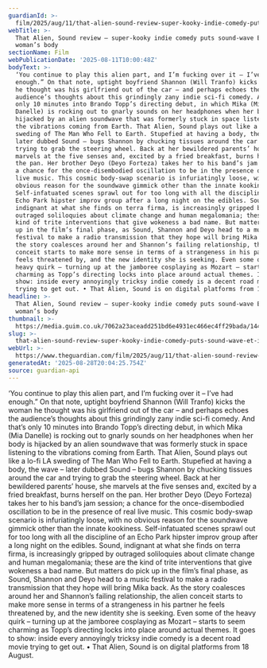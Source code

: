 ```yaml
---
guardianId: >-
  film/2025/aug/11/that-alien-sound-review-super-kooky-indie-comedy-puts-sound-wave-et-in-womans-body
webTitle: >-
  That Alien, Sound review – super-kooky indie comedy puts sound-wave ET in
  woman’s body
sectionName: Film
webPublicationDate: '2025-08-11T10:00:48Z'
bodyText: >-
  ‘You continue to play this alien part, and I’m fucking over it – I’ve had
  enough.” On that note, uptight boyfriend Shannon (Will Tranfo) kicks the woman
  he thought was his girlfriend out of the car – and perhaps echoes the
  audience’s thoughts about this grindingly zany indie sci-fi comedy. And that’s
  only 10 minutes into Brando Topp’s directing debut, in which Mika (Mia
  Danelle) is rocking out to gnarly sounds on her headphones when her body is
  hijacked by an alien soundwave that was formerly stuck in space listening to
  the vibrations coming from Earth. That Alien, Sound plays out like a lo-fi LA
  sweding of The Man Who Fell to Earth. Stupefied at having a body, the wave –
  later dubbed Sound – bugs Shannon by chucking tissues around the car and
  trying to grab the steering wheel. Back at her bewildered parents’ house, she
  marvels at the five senses and, excited by a fried breakfast, burns herself on
  the pan. Her brother Deyo (Deyo Forteza) takes her to his band’s jam session;
  a chance for the once-disembodied oscillation to be in the presence of real
  live music. This cosmic body-swap scenario is infuriatingly loose, with no
  obvious reason for the soundwave gimmick other than the innate kookiness.
  Self-infatuated scenes sprawl out for too long with all the discipline of an
  Echo Park hipster improv group after a long night on the edibles. Sound,
  indignant at what she finds on terra firma, is increasingly gripped by
  outraged soliloquies about climate change and human megalomania; these are the
  kind of trite interventions that give wokeness a bad name. But matters do pick
  up in the film’s final phase, as Sound, Shannon and Deyo head to a music
  festival to make a radio transmission that they hope will bring Mika back. As
  the story coalesces around her and Shannon’s failing relationship, the alien
  conceit starts to make more sense in terms of a strangeness in his partner he
  feels threatened by, and the new identity she is seeking. Even some of the
  heavy quirk – turning up at the jamboree cosplaying as Mozart – starts to seem
  charming as Topp’s directing locks into place around actual themes. It goes to
  show: inside every annoyingly tricksy indie comedy is a decent road movie
  trying to get out. • That Alien, Sound is on digital platforms from 18 August.
headline: >-
  That Alien, Sound review – super-kooky indie comedy puts sound-wave ET in
  woman’s body
thumbnail: >-
  https://media.guim.co.uk/7062a23aceadd251bd6e4931ec466ec4ff29bada/144_0_3156_2526/500.jpg
slug: >-
  that-alien-sound-review-super-kooky-indie-comedy-puts-sound-wave-et-in-womans-body
webUrl: >-
  https://www.theguardian.com/film/2025/aug/11/that-alien-sound-review-super-kooky-indie-comedy-puts-sound-wave-et-in-womans-body
generatedAt: '2025-08-28T20:04:25.754Z'
source: guardian-api
---
```

‘You continue to play this alien part, and I’m fucking over it – I’ve had enough.” On that note, uptight boyfriend Shannon (Will Tranfo) kicks the woman he thought was his girlfriend out of the car – and perhaps echoes the audience’s thoughts about this grindingly zany indie sci-fi comedy. And that’s only 10 minutes into Brando Topp’s directing debut, in which Mika (Mia Danelle) is rocking out to gnarly sounds on her headphones when her body is hijacked by an alien soundwave that was formerly stuck in space listening to the vibrations coming from Earth. That Alien, Sound plays out like a lo-fi LA sweding of The Man Who Fell to Earth. Stupefied at having a body, the wave – later dubbed Sound – bugs Shannon by chucking tissues around the car and trying to grab the steering wheel. Back at her bewildered parents’ house, she marvels at the five senses and, excited by a fried breakfast, burns herself on the pan. Her brother Deyo (Deyo Forteza) takes her to his band’s jam session; a chance for the once-disembodied oscillation to be in the presence of real live music. This cosmic body-swap scenario is infuriatingly loose, with no obvious reason for the soundwave gimmick other than the innate kookiness. Self-infatuated scenes sprawl out for too long with all the discipline of an Echo Park hipster improv group after a long night on the edibles. Sound, indignant at what she finds on terra firma, is increasingly gripped by outraged soliloquies about climate change and human megalomania; these are the kind of trite interventions that give wokeness a bad name. But matters do pick up in the film’s final phase, as Sound, Shannon and Deyo head to a music festival to make a radio transmission that they hope will bring Mika back. As the story coalesces around her and Shannon’s failing relationship, the alien conceit starts to make more sense in terms of a strangeness in his partner he feels threatened by, and the new identity she is seeking. Even some of the heavy quirk – turning up at the jamboree cosplaying as Mozart – starts to seem charming as Topp’s directing locks into place around actual themes. It goes to show: inside every annoyingly tricksy indie comedy is a decent road movie trying to get out. • That Alien, Sound is on digital platforms from 18 August.
